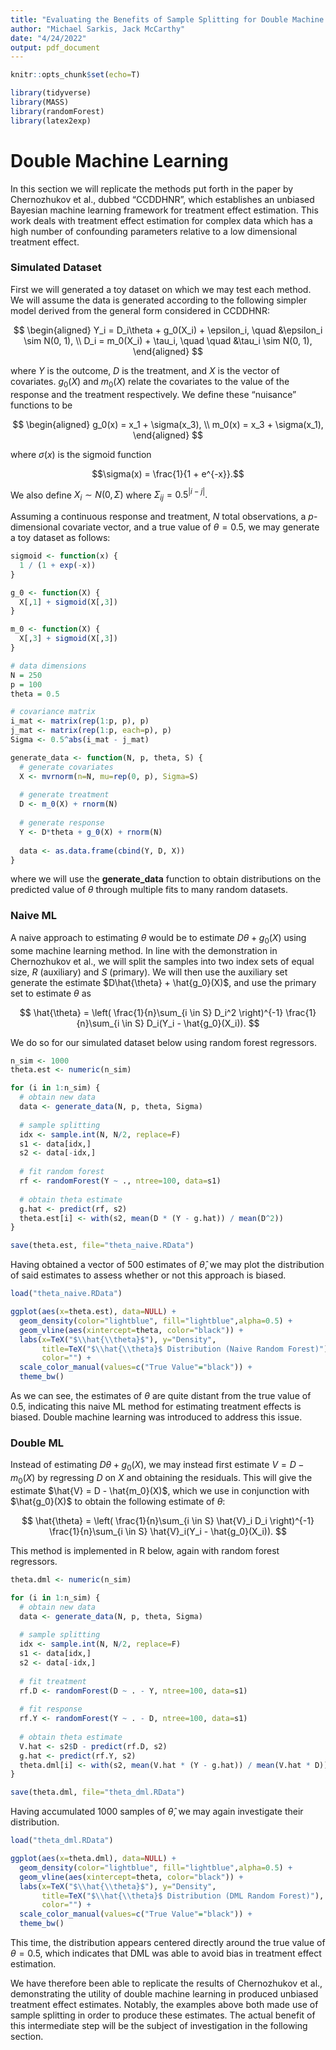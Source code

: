 ```yaml
---
title: "Evaluating the Benefits of Sample Splitting for Double Machine Learning"
author: "Michael Sarkis, Jack McCarthy"
date: "4/24/2022"
output: pdf_document
---
```


```r
knitr::opts_chunk$set(echo=T)
```

```r
library(tidyverse)
library(MASS)
library(randomForest)
library(latex2exp)
```

# Double Machine Learning

In this section we will replicate the methods put forth in the paper by 
Chernozhukov et al., dubbed "CCDDHNR", which establishes an unbiased Bayesian 
machine learning framework for treatment effect estimation. This work deals 
with treatment effect estimation for complex data which has a high number of 
confounding parameters relative to a low dimensional treatment effect.

### Simulated Dataset

First we will generated a toy dataset on which we may test each method. We will 
assume the data is generated according to the following simpler model derived 
from the general form considered in CCDDHNR:

$$
\begin{aligned}
Y_i = D_i\theta + g_0(X_i) + \epsilon_i, \quad &\epsilon_i \sim N(0, 1), \\
D_i = m_0(X_i) + \tau_i, \quad \quad &\tau_i \sim N(0, 1),
\end{aligned}
$$

where $Y$ is the outcome, $D$ is the treatment, and $X$ is the vector of 
covariates. $g_0(X)$ and $m_0(X)$ relate the covariates to the value of the 
response and the treatment respectively. We define these "nuisance" functions 
to be

$$
\begin{aligned}
g_0(x) = x_1 + \sigma(x_3), \\
m_0(x) = x_3 + \sigma(x_1),
\end{aligned}
$$

where $\sigma(x)$ is the sigmoid function 

$$\sigma(x) = \frac{1}{1 + e^{-x}}.$$

We also define $X_i \sim N(0, \Sigma)$ where $\Sigma_{ij} = 0.5^{|i-j|}.$

Assuming a continuous response and treatment, $N$ total observations, 
a $p$-dimensional covariate vector, and a true value of $\theta = 0.5$, we 
may generate a toy dataset as follows:

```r
sigmoid <- function(x) {
  1 / (1 + exp(-x))
}

g_0 <- function(X) {
  X[,1] + sigmoid(X[,3])
}

m_0 <- function(X) {
  X[,3] + sigmoid(X[,3])
}
```

```r
# data dimensions
N = 250
p = 100
theta = 0.5

# covariance matrix
i_mat <- matrix(rep(1:p, p), p)
j_mat <- matrix(rep(1:p, each=p), p)
Sigma <- 0.5^abs(i_mat - j_mat)

generate_data <- function(N, p, theta, S) {
  # generate covariates
  X <- mvrnorm(n=N, mu=rep(0, p), Sigma=S)
  
  # generate treatment
  D <- m_0(X) + rnorm(N)
  
  # generate response
  Y <- D*theta + g_0(X) + rnorm(N)
  
  data <- as.data.frame(cbind(Y, D, X))
}
```

where we will use the __generate_data__ function to obtain distributions on the 
predicted value of $\theta$ through multiple fits to many random datasets.

### Naive ML

A naive approach to estimating $\theta$ would be to estimate $D\theta + g_0(X)$ 
using some machine learning method. In line with the demonstration in 
Chernozhukov et al., we will split the samples into two index sets of equal 
size, $R$ (auxiliary) and $S$ (primary). We will then use the auxiliary set 
generate the estimate $D\hat{\theta} + \hat{g_0}(X)$, and use the primary set to 
estimate $\theta$ as

$$
\hat{\theta} 
= \left( \frac{1}{n}\sum_{i \in S} D_i^2 \right)^{-1} 
\frac{1}{n}\sum_{i \in S} D_i(Y_i - \hat{g_0}(X_i)).
$$

We do so for our simulated dataset below using random forest regressors.

```r
n_sim <- 1000
theta.est <- numeric(n_sim)

for (i in 1:n_sim) {
  # obtain new data
  data <- generate_data(N, p, theta, Sigma)
  
  # sample splitting
  idx <- sample.int(N, N/2, replace=F)
  s1 <- data[idx,]
  s2 <- data[-idx,]
  
  # fit random forest
  rf <- randomForest(Y ~ ., ntree=100, data=s1)
  
  # obtain theta estimate
  g.hat <- predict(rf, s2)
  theta.est[i] <- with(s2, mean(D * (Y - g.hat)) / mean(D^2))
}

save(theta.est, file="theta_naive.RData")
```

Having obtained a vector of 500 estimates of $\hat{\theta}$, we may plot the 
distribution of said estimates to assess whether or not this approach is biased.

```r
load("theta_naive.RData")

ggplot(aes(x=theta.est), data=NULL) +
  geom_density(color="lightblue", fill="lightblue",alpha=0.5) +
  geom_vline(aes(xintercept=theta, color="black")) +
  labs(x=TeX("$\\hat{\\theta}$"), y="Density",
       title=TeX("$\\hat{\\theta}$ Distribution (Naive Random Forest)"),
       color="") +
  scale_color_manual(values=c("True Value"="black")) +
  theme_bw()
```

As we can see, the estimates of $\theta$ are quite distant from the true value 
of 0.5, indicating this naive ML method for estimating treatment effects is 
biased. Double machine learning was introduced to address this issue.

### Double ML

Instead of estimating $D\theta + g_0(X)$, we may instead first estimate 
$V = D - m_0(X)$ by regressing $D$ on $X$ and obtaining the residuals. 
This will give the estimate $\hat{V} = D - \hat{m_0}(X)$, which we use in 
conjunction with $\hat{g_0}(X)$ to obtain the following estimate of $\theta$:

$$
\hat{\theta} 
= \left( \frac{1}{n}\sum_{i \in S} \hat{V}_i D_i \right)^{-1} 
\frac{1}{n}\sum_{i \in S} \hat{V}_i(Y_i - \hat{g_0}(X_i)).
$$

This method is implemented in R below, again with random forest regressors.

```r
theta.dml <- numeric(n_sim)

for (i in 1:n_sim) {
  # obtain new data
  data <- generate_data(N, p, theta, Sigma)
  
  # sample splitting
  idx <- sample.int(N, N/2, replace=F)
  s1 <- data[idx,]
  s2 <- data[-idx,]
  
  # fit treatment
  rf.D <- randomForest(D ~ . - Y, ntree=100, data=s1)
  
  # fit response
  rf.Y <- randomForest(Y ~ . - D, ntree=100, data=s1)
  
  # obtain theta estimate
  V.hat <- s2$D - predict(rf.D, s2)
  g.hat <- predict(rf.Y, s2)
  theta.dml[i] <- with(s2, mean(V.hat * (Y - g.hat)) / mean(V.hat * D))
}

save(theta.dml, file="theta_dml.RData")
```

Having accumulated 1000 samples of $\hat{\theta}$, we may again investigate 
their distribution.

```r
load("theta_dml.RData")

ggplot(aes(x=theta.dml), data=NULL) +
  geom_density(color="lightblue", fill="lightblue",alpha=0.5) +
  geom_vline(aes(xintercept=theta, color="black")) +
  labs(x=TeX("$\\hat{\\theta}$"), y="Density",
       title=TeX("$\\hat{\\theta}$ Distribution (DML Random Forest)"),
       color="") +
  scale_color_manual(values=c("True Value"="black")) +
  theme_bw()
```

This time, the distribution appears centered directly around the true value of 
$\theta=0.5$, which indicates that DML was able to avoid bias in treatment 
effect estimation. 

We have therefore been able to replicate the results of Chernozhukov et al., 
demonstrating the utility of double machine learning in produced unbiased 
treatment effect estimates. Notably, the examples above both made use of 
sample splitting in order to produce these estimates. The actual benefit of 
this intermediate step will be the subject of investigation in the following 
section.